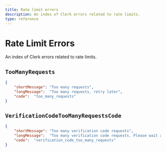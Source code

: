 ```yaml
---
title: Rate limit errors
description: An index of Clerk errors related to rate limits.
type: reference
---
```


# Rate Limit Errors

An index of Clerk errors related to rate limits.

## `TooManyRequests`

```json {{ prettier: false }}
{
	"shortMessage": "Too many requests", 	
 	"longMessage":  "Too many requests, retry later",  	
 	"code":  "too_many_requests"
}
```

## `VerificationCodeTooManyRequestsCode`

```json {{ prettier: false }}
{
	"shortMessage": "Too many verification code requests",
	"longMessage":  "Too many verification code requests. Please wait at least 30 seconds to receive your code before trying again.",
 	"code":  "verification_code_too_many_requests"
}
```
